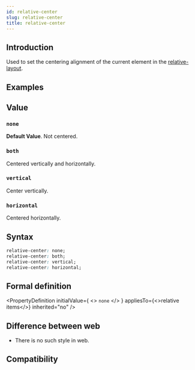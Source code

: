 ```yaml
---
id: relative-center
slug: relative-center
title: relative-center
---
```


## Introduction

Used to set the centering alignment of the current element in the [relative-layout](guide/ui/layout/relative-layout.mdx).

## Examples


<Go
  example="css-api"
  defaultFile="src/relative-center/App.tsx"
  img="https://lf-lynx.tiktok-cdns.com/obj/lynx-artifacts-oss-sg/lynx-website/assets/doc/css/relative-center.png"
  defaultEntryFile="dist/relative-center.lynx.bundle"
  entry="src/relative-center"
/>

## Value

### `none`

**Default Value**. Not centered.

### `both`

Centered vertically and horizontally.

### `vertical`

Center vertically.

### `horizontal`

Centered horizontally.

## Syntax

```css
relative-center: none;
relative-center: both;
relative-center: vertical;
relative-center: horizontal;
```

## Formal definition


<PropertyDefinition
  initialValue={
    <>
      <code>none</code>
    </>
  }
  appliesTo={<>relative items</>}
  inherited="no"
/>

## Difference between web

- There is no such style in web.

## Compatibility


<LegacyCompatTable metadata="css/properties/relative-center" />
